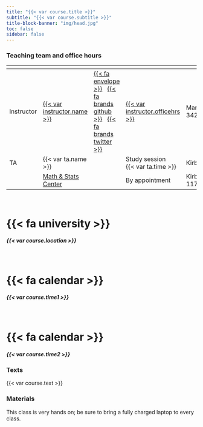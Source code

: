 ```yaml
---
title: "{{< var course.title >}}"
subtitle: "{{< var course.subtitle >}}"
title-block-banner: "img/head.jpg"
toc: false
sidebar: false
---
```




### Teaching team and office hours 

<span></span>     | <span></span>     | <span></span>    | <span></span>    |  <span></span>      
------------------|-------------------|------------------|------------------|------------------ 
Instructor        | [{{< var instructor.name >}}]({{< var instructor.url >}}) | <a href="mailto:{{< var instructor.email >}}" title="email">{{< fa envelope >}}</a> &nbsp; <a href="https://github.com/{{< var instructor.github >}}" title="GitHub">{{< fa brands github >}}</i></a> &nbsp; <a href="https://twitter.com/{{< var instructor.twitter >}}" title="Twitter">{{< fa brands twitter >}}</a> | <a href = "{{< var instructor.appointment_url > }}" >{{< var instructor.officehrs >}}</a> | Manchester 342
TA               | {{< var ta.name >}} | <a href="mailto:{{< var ta.email >}}" title="email"><i class="fa fa-envelope"></i></a> | Study session <br> {{< var ta.time >}}| Kirby 120
<span></span>                  | [Math & Stats Center](https://mathandstatscenter.wfu.edu/) | <a href="mailto:mathandstatscenter@wfu.edu" title="email"><i class="fa fa-envelope"></i></a> &nbsp; | By appointment | Kirby Hall 117

::: {.grid}
::: {.g-col-12 .g-col-sm-6 .g-col-md-4}
<br>

# {{< fa university >}} {.icon}

##### {{< var course.location >}} {.center}
:::

::: {.g-col-12 .g-col-sm-6 .g-col-md-4}
<br>

# {{< fa calendar >}} {.icon}

##### {{< var course.time1 >}}  {.center} 
:::

::: {.g-col-12 .g-col-sm-6 .g-col-md-4}
<br>

# {{< fa calendar >}} {.icon}

##### {{< var course.time2 >}}  {.center}

:::

:::

### Texts

{{< var course.text >}}

### Materials

This class is very hands on; be sure to bring a fully charged laptop to every class.